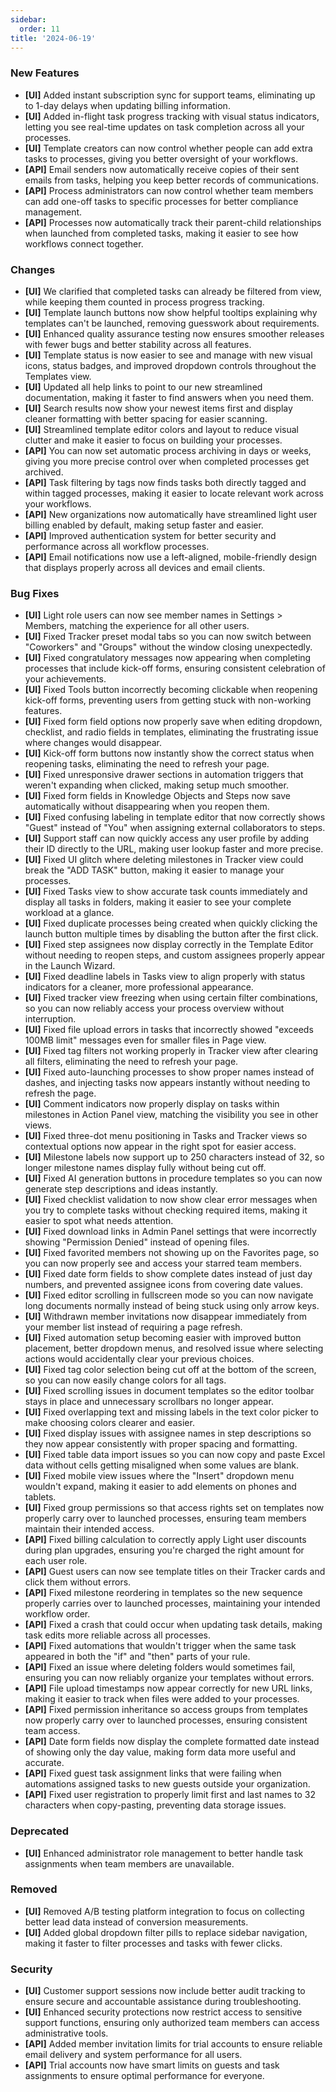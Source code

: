 ```yaml
---
sidebar:
  order: 11
title: '2024-06-19'
---
```


### New Features

- **[UI]** Added instant subscription sync for support teams, eliminating up to 1-day delays when updating billing information.
- **[UI]** Added in-flight task progress tracking with visual status indicators, letting you see real-time updates on task completion across all your processes.
- **[UI]** Template creators can now control whether people can add extra tasks to processes, giving you better oversight of your workflows.
- **[API]** Email senders now automatically receive copies of their sent emails from tasks, helping you keep better records of communications.
- **[API]** Process administrators can now control whether team members can add one-off tasks to specific processes for better compliance management.
- **[API]** Processes now automatically track their parent-child relationships when launched from completed tasks, making it easier to see how workflows connect together.

### Changes

- **[UI]** We clarified that completed tasks can already be filtered from view, while keeping them counted in process progress tracking.
- **[UI]** Template launch buttons now show helpful tooltips explaining why templates can't be launched, removing guesswork about requirements.
- **[UI]** Enhanced quality assurance testing now ensures smoother releases with fewer bugs and better stability across all features.
- **[UI]** Template status is now easier to see and manage with new visual icons, status badges, and improved dropdown controls throughout the Templates view.
- **[UI]** Updated all help links to point to our new streamlined documentation, making it faster to find answers when you need them.
- **[UI]** Search results now show your newest items first and display cleaner formatting with better spacing for easier scanning.
- **[UI]** Streamlined template editor colors and layout to reduce visual clutter and make it easier to focus on building your processes.
- **[API]** You can now set automatic process archiving in days or weeks, giving you more precise control over when completed processes get archived.
- **[API]** Task filtering by tags now finds tasks both directly tagged and within tagged processes, making it easier to locate relevant work across your workflows.
- **[API]** New organizations now automatically have streamlined light user billing enabled by default, making setup faster and easier.
- **[API]** Improved authentication system for better security and performance across all workflow processes.
- **[API]** Email notifications now use a left-aligned, mobile-friendly design that displays properly across all devices and email clients.

### Bug Fixes

- **[UI]** Light role users can now see member names in Settings > Members, matching the experience for all other users.
- **[UI]** Fixed Tracker preset modal tabs so you can now switch between "Coworkers" and "Groups" without the window closing unexpectedly.
- **[UI]** Fixed congratulatory messages now appearing when completing processes that include kick-off forms, ensuring consistent celebration of your achievements.
- **[UI]** Fixed Tools button incorrectly becoming clickable when reopening kick-off forms, preventing users from getting stuck with non-working features.
- **[UI]** Fixed form field options now properly save when editing dropdown, checklist, and radio fields in templates, eliminating the frustrating issue where changes would disappear.
- **[UI]** Kick-off form buttons now instantly show the correct status when reopening tasks, eliminating the need to refresh your page.
- **[UI]** Fixed unresponsive drawer sections in automation triggers that weren't expanding when clicked, making setup much smoother.
- **[UI]** Fixed form fields in Knowledge Objects and Steps now save automatically without disappearing when you reopen them.
- **[UI]** Fixed confusing labeling in template editor that now correctly shows "Guest" instead of "You" when assigning external collaborators to steps.
- **[UI]** Support staff can now quickly access any user profile by adding their ID directly to the URL, making user lookup faster and more precise.
- **[UI]** Fixed UI glitch where deleting milestones in Tracker view could break the "ADD TASK" button, making it easier to manage your processes.
- **[UI]** Fixed Tasks view to show accurate task counts immediately and display all tasks in folders, making it easier to see your complete workload at a glance.
- **[UI]** Fixed duplicate processes being created when quickly clicking the launch button multiple times by disabling the button after the first click.
- **[UI]** Fixed step assignees now display correctly in the Template Editor without needing to reopen steps, and custom assignees properly appear in the Launch Wizard.
- **[UI]** Fixed deadline labels in Tasks view to align properly with status indicators for a cleaner, more professional appearance.
- **[UI]** Fixed tracker view freezing when using certain filter combinations, so you can now reliably access your process overview without interruption.
- **[UI]** Fixed file upload errors in tasks that incorrectly showed "exceeds 100MB limit" messages even for smaller files in Page view.
- **[UI]** Fixed tag filters not working properly in Tracker view after clearing all filters, eliminating the need to refresh your page.
- **[UI]** Fixed auto-launching processes to show proper names instead of dashes, and injecting tasks now appears instantly without needing to refresh the page.
- **[UI]** Comment indicators now properly display on tasks within milestones in Action Panel view, matching the visibility you see in other views.
- **[UI]** Fixed three-dot menu positioning in Tasks and Tracker views so contextual options now appear in the right spot for easier access.
- **[UI]** Milestone labels now support up to 250 characters instead of 32, so longer milestone names display fully without being cut off.
- **[UI]** Fixed AI generation buttons in procedure templates so you can now generate step descriptions and ideas instantly.
- **[UI]** Fixed checklist validation to now show clear error messages when you try to complete tasks without checking required items, making it easier to spot what needs attention.
- **[UI]** Fixed download links in Admin Panel settings that were incorrectly showing "Permission Denied" instead of opening files.
- **[UI]** Fixed favorited members not showing up on the Favorites page, so you can now properly see and access your starred team members.
- **[UI]** Fixed date form fields to show complete dates instead of just day numbers, and prevented assignee icons from covering date values.
- **[UI]** Fixed editor scrolling in fullscreen mode so you can now navigate long documents normally instead of being stuck using only arrow keys.
- **[UI]** Withdrawn member invitations now disappear immediately from your member list instead of requiring a page refresh.
- **[UI]** Fixed automation setup becoming easier with improved button placement, better dropdown menus, and resolved issue where selecting actions would accidentally clear your previous choices.
- **[UI]** Fixed tag color selection being cut off at the bottom of the screen, so you can now easily change colors for all tags.
- **[UI]** Fixed scrolling issues in document templates so the editor toolbar stays in place and unnecessary scrollbars no longer appear.
- **[UI]** Fixed overlapping text and missing labels in the text color picker to make choosing colors clearer and easier.
- **[UI]** Fixed display issues with assignee names in step descriptions so they now appear consistently with proper spacing and formatting.
- **[UI]** Fixed table data import issues so you can now copy and paste Excel data without cells getting misaligned when some values are blank.
- **[UI]** Fixed mobile view issues where the "Insert" dropdown menu wouldn't expand, making it easier to add elements on phones and tablets.
- **[UI]** Fixed group permissions so that access rights set on templates now properly carry over to launched processes, ensuring team members maintain their intended access.
- **[API]** Fixed billing calculation to correctly apply Light user discounts during plan upgrades, ensuring you're charged the right amount for each user role.
- **[API]** Guest users can now see template titles on their Tracker cards and click them without errors.
- **[API]** Fixed milestone reordering in templates so the new sequence properly carries over to launched processes, maintaining your intended workflow order.
- **[API]** Fixed a crash that could occur when updating task details, making task edits more reliable across all processes.
- **[API]** Fixed automations that wouldn't trigger when the same task appeared in both the "if" and "then" parts of your rule.
- **[API]** Fixed an issue where deleting folders would sometimes fail, ensuring you can now reliably organize your templates without errors.
- **[API]** File upload timestamps now appear correctly for new URL links, making it easier to track when files were added to your processes.
- **[API]** Fixed permission inheritance so access groups from templates now properly carry over to launched processes, ensuring consistent team access.
- **[API]** Date form fields now display the complete formatted date instead of showing only the day value, making form data more useful and accurate.
- **[API]** Fixed guest task assignment links that were failing when automations assigned tasks to new guests outside your organization.
- **[API]** Fixed user registration to properly limit first and last names to 32 characters when copy-pasting, preventing data storage issues.

### Deprecated

- **[UI]** Enhanced administrator role management to better handle task assignments when team members are unavailable.

### Removed

- **[UI]** Removed A/B testing platform integration to focus on collecting better lead data instead of conversion measurements.
- **[UI]** Added global dropdown filter pills to replace sidebar navigation, making it faster to filter processes and tasks with fewer clicks.

### Security

- **[UI]** Customer support sessions now include better audit tracking to ensure secure and accountable assistance during troubleshooting.
- **[UI]** Enhanced security protections now restrict access to sensitive support functions, ensuring only authorized team members can access administrative tools.
- **[API]** Added member invitation limits for trial accounts to ensure reliable email delivery and system performance for all users.
- **[API]** Trial accounts now have smart limits on guests and task assignments to ensure optimal performance for everyone.